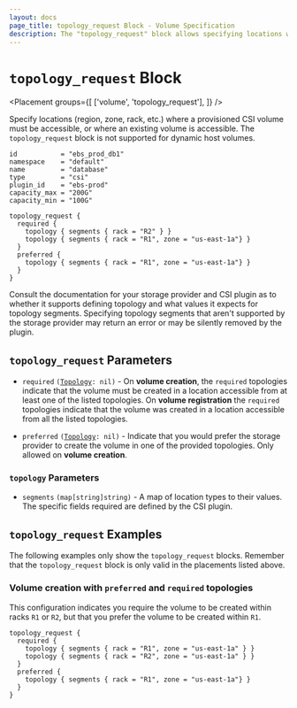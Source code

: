 ```yaml
---
layout: docs
page_title: topology_request Block - Volume Specification
description: The "topology_request" block allows specifying locations where the provisioned volume must be accessible from.
---
```


# `topology_request` Block

<Placement
  groups={[
    ['volume', 'topology_request'],
  ]}
/>

Specify locations (region, zone, rack, etc.) where a provisioned CSI volume must
be accessible, or where an existing volume is accessible. The `topology_request`
block is not supported for dynamic host volumes.


```hcl
id           = "ebs_prod_db1"
namespace    = "default"
name         = "database"
type         = "csi"
plugin_id    = "ebs-prod"
capacity_max = "200G"
capacity_min = "100G"

topology_request {
  required {
    topology { segments { rack = "R2" } }
    topology { segments { rack = "R1", zone = "us-east-1a"} }
  }
  preferred {
    topology { segments { rack = "R1", zone = "us-east-1a"} }
  }
}
```

Consult the documentation for your storage provider and CSI plugin as to
whether it supports defining topology and what values it expects for topology
segments. Specifying topology segments that aren't supported by the storage
provider may return an error or may be silently removed by the plugin.

## `topology_request` Parameters

- `required` <code>([Topology][topology]: nil)</code> - On **volume creation**,
  the `required` topologies indicate that the volume must be created in a
  location accessible from at least one of the listed topologies. On **volume
  registration** the `required` topologies indicate that the volume was created
  in a location accessible from all the listed topologies.

- `preferred` <code>([Topology][topology]: nil)</code> - Indicate that you
  would prefer the storage provider to create the volume in one of the provided
  topologies. Only allowed on **volume creation**.

### `topology` Parameters

- `segments` `(map[string]string)` - A map of location types to their values.
  The specific fields required are defined by the CSI plugin.

## `topology_request` Examples

The following examples only show the `topology_request` blocks. Remember that
the `topology_request` block is only valid in the placements listed above.

### Volume creation with `preferred` and `required` topologies

This configuration indicates you require the volume to be created within racks
`R1` or `R2`, but that you prefer the volume to be created within `R1`.

```hcl
topology_request {
  required {
    topology { segments { rack = "R1", zone = "us-east-1a" } }
    topology { segments { rack = "R2", zone = "us-east-1a" } }
  }
  preferred {
    topology { segments { rack = "R1", zone = "us-east-1a"} }
  }
}
```

[topology]: #topology-parameters
